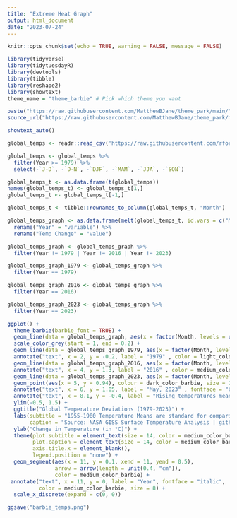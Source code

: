 ```yaml
---
title: "Extreme Heat Graph"
output: html_document
date: "2023-07-24"
---
```


```r
knitr::opts_chunk$set(echo = TRUE, warning = FALSE, message = FALSE)
```

```r

library(tidyverse)
library(tidytuesdayR)
library(devtools)
library(tibble)
library(reshape2)
library(showtext)
theme_name = "theme_barbie" # Pick which theme you want

paste("https://raw.githubusercontent.com/MatthewBJane/theme_park/main/", theme_name ,".R")
source_url("https://raw.githubusercontent.com/MatthewBJane/theme_park/main/theme_barbie.R")

```

```r

showtext_auto()

global_temps <- readr::read_csv('https://raw.githubusercontent.com/rfordatascience/tidytuesday/master/data/2023/2023-07-11/global_temps.csv')

global_temps <- global_temps %>%
  filter(Year >= 1979) %>%
  select(-`J-D`, -`D-N`, -`DJF`, -`MAM`, -`JJA`, -`SON`)

global_temps_t <- as.data.frame(t(global_temps))
names(global_temps_t) <- global_temps_t[1,]
global_temps_t <- global_temps_t[-1,]

global_temps_t <- tibble::rownames_to_column(global_temps_t, "Month")

global_temps_graph <- as.data.frame(melt(global_temps_t, id.vars = c("Month"))) %>%
  rename("Year" = "variable") %>%
  rename("Temp Change" = "value")

global_temps_graph <- global_temps_graph %>%
  filter(Year != 1979 | Year != 2016 | Year != 2023)

global_temps_graph_1979 <- global_temps_graph %>%
  filter(Year == 1979)

global_temps_graph_2016 <- global_temps_graph %>%
  filter(Year == 2016)

global_temps_graph_2023 <- global_temps_graph %>%
  filter(Year == 2023)

```

```r

ggplot() +
  theme_barbie(barbie_font = TRUE) +
  geom_line(data = global_temps_graph, aes(x = factor(Month, levels = unique(Month)), y = `Temp Change`, group = Year, color = Year)) + 
  scale_color_grey(start = 1, end = 0.2) +
  geom_line(data = global_temps_graph_1979, aes(x = factor(Month, levels = unique(Month)), y = `Temp Change`, group = Year), color = light_color_barbie) +
  annotate("text", x = 2, y = -0.2, label = "1979" , color = light_color_barbie, size = 8) +
  geom_line(data = global_temps_graph_2016, aes(x = factor(Month, levels = unique(Month)), y = `Temp Change`, group = Year), color = medium_color_barbie) +
  annotate("text", x = 4, y = 1.3, label = "2016" , color = medium_color_barbie, size = 8) +
  geom_line(data = global_temps_graph_2023, aes(x = factor(Month, levels = unique(Month)), y = `Temp Change`, group = Year), color = dark_color_barbie, size = 1.5) +
  geom_point(aes(x = 5, y = 0.94), colour = dark_color_barbie, size = 2) +
  annotate("text", x = 6, y = 1.05, label = "May, 2023" , fontface = "bold", color = dark_color_barbie, size = 8) +
  annotate("text", x = 8.1, y = -0.4, label = "Rising temperatures mean deviations from normal temps are becoming more extreme.", fontface = "italic", color = dark_color_barbie, size = 6) +
  ylim(-0.5, 1.5) +
  ggtitle("Global Temperature Deviations (1979-2023)") +
  labs(subtitle = "1955-1980 Temperature Means are standard for comparing differences in global surface temperatures year-to-year.",
       caption = "Source: NASA GISS Surface Temperature Analysis | github: julia-tache") +
  ylab("Change in Temperature (in °C)") +
  theme(plot.subtitle = element_text(size = 14, color = medium_color_barbie),
        plot.caption = element_text(size = 14, color = medium_color_barbie),
        axis.title.x = element_blank(),
        legend.position = "none") +
  geom_segment(aes(x = 11, y = 0.1, xend = 11, yend = 0.5),
               arrow = arrow(length = unit(0.4, "cm")),
               color = medium_color_barbie) +
 annotate("text", x = 11, y = 0, label = "Year", fontface = "italic", 
          color = medium_color_barbie, size = 8) +
  scale_x_discrete(expand = c(0, 0))

ggsave("barbie_temps.png")

```

